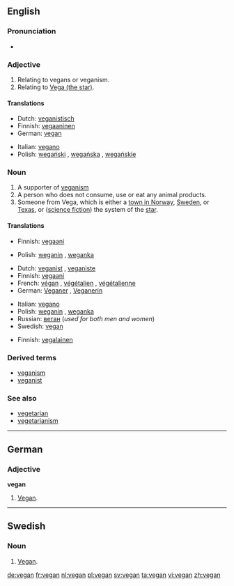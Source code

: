 ==English==
{{wikipedia}}

===Pronunciation===
* {{rhymes|iːɡən}}

===Adjective===
{{en-adj|-}}
# Relating to vegans or veganism.
# Relating to [[w:Vega|Vega (the star)]].

====Translations====
{{trans-top|relating to vegans or veganism}}
* Dutch: [[veganistisch]]
* Finnish: [[vegaaninen]]
* German: [[#German|vegan]]
{{trans-mid}}
* Italian: [[vegano]]
* Polish: [[wegański]] {{m}}, [[wegańska]] {{f}}, [[wegańskie]]
{{trans-bottom}}

===Noun===
{{en-noun}}

# A supporter of [[veganism]]
# A person who does not consume, use or eat any animal products.
# Someone from Vega, which is either a [[w:Vega, Norway|town in Norway]], [[w:Vega, Haninge, Sweden|Sweden]], or [[w:Vega, Texas|Texas]], or ([[science fiction]]) the system of the [[w:Vega|star]].

====Translations====
{{trans-top|supporter of veganism}}
* Finnish: [[vegaani]]
{{trans-mid}}
* Polish: [[weganin]] {{m}}, [[weganka]] {{f}}
{{trans-bottom}}

{{trans-top|person who consumes no animal products}}
* Dutch: [[veganist]] {{m}}, [[veganiste]] {{f}}
* Finnish: [[vegaani]]
* French: [[végan]] {{m}}, [[végétalien]] {{m}}, [[végétalienne]] {{f}}
* German: [[Veganer]] {{m}}, [[Veganerin]] {{f}}
{{trans-mid}}
* Italian: [[vegano]] {{m}}
* Polish: [[weganin]] {{m}}, [[weganka]] {{f}}
* Russian: [[веган]] {{m}} (''used for both men and women'')
* Swedish: [[vegan#Swedish|vegan]]
{{trans-bottom}}

{{trans-top|someone from Vega}}
* Finnish: [[vegalainen]]
{{trans-mid}}
{{trans-bottom}}

===Derived terms===
* [[veganism]]
* [[veganist]]

===See also===
* [[vegetarian]]
* [[vegetarianism]]

----

==German==

===Adjective===
'''vegan'''

# [[#English|Vegan]].

----

==Swedish==

===Noun===
{{sv-noun-reg-r-c|2=vegane}}

# [[#English|Vegan]].

[[de:vegan]]
[[fr:vegan]]
[[nl:vegan]]
[[pl:vegan]]
[[sv:vegan]]
[[ta:vegan]]
[[vi:vegan]]
[[zh:vegan]]